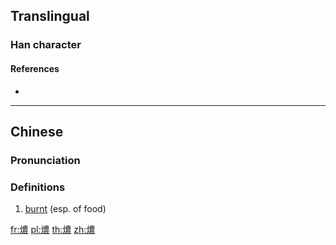 ==Translingual==

===Han character===
{{Han char|rn=86|rad=火|as=13|sn=17|four=|canj=FTWV}}

====References====
* {{Han ref|kx=0685.201|hdz=32240.181|uh=71F6|ud=29174}}

----

==Chinese==
{{zh-forms|s=㶶}}

===Pronunciation===
{{zh-pron
|c=nung1
|cat=
}}

===Definitions===
{{zh-hanzi}}

# {{lb|zh|Cantonese}} [[burnt]] (esp. of food)

[[fr:燶]]
[[pl:燶]]
[[th:燶]]
[[zh:燶]]